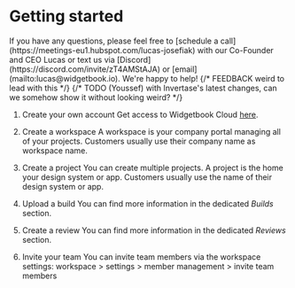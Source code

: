 # Getting started

<Info>
  If you have any questions, please feel free to [schedule a call](https://meetings-eu1.hubspot.com/lucas-josefiak) with our Co-Founder and CEO Lucas or text us via [Discord](https://discord.com/invite/zT4AMStAJA) or [email](mailto:lucas@widgetbook.io). We're happy to help!
</Info>
{/* FEEDBACK weird to lead with this */}
{/* TODO (Youssef) with Invertase's latest changes, can we somehow show it without looking weird? */}

1. Create your own account
    Get access to Widgetbook Cloud [here](https://ic7614zmz3s.typeform.com/to/bqG82ECS).

2. Create a workspace
    A workspace is your company portal managing all of your projects. Customers usually use their company name as workspace name.

3. Create a project
    You can create multiple projects. A project is the home your design system or app. Customers usually use the name of their design system or app.

4. Upload a build
    You can find more information in the dedicated _Builds_ section.

5. Create a review
    You can find more information in the dedicated _Reviews_ section.

6. Invite your team
    You can invite team members via the workspace settings: workspace > settings > member management > invite team members